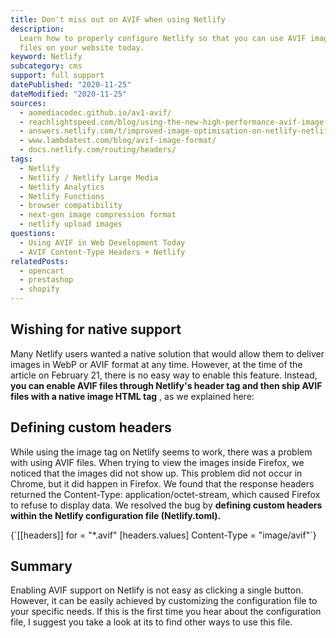 ```yaml
---
title: Don't miss out on AVIF when using Netlify
description:
  Learn how to properly configure Netlify so that you can use AVIF image
  files on your website today.
keyword: Netlify
subcategory: cms
support: full support
datePublished: "2020-11-25"
dateModified: "2020-11-25"
sources:
  - aomediacodec.github.io/av1-avif/
  - reachlightspeed.com/blog/using-the-new-high-performance-avif-image-format-on-the-web-today/
  - answers.netlify.com/t/improved-image-optimisation-on-netlify-netlify-large-media/2565/16
  - www.lambdatest.com/blog/avif-image-format/
  - docs.netlify.com/routing/headers/
tags:
  - Netlify
  - Netlify / Netlify Large Media
  - Netlify Analytics
  - Netlify Functions
  - browser compatibility
  - next-gen image compression format
  - netlify upload images
questions:
  - Using AVIF in Web Development Today
  - AVIF Content-Type Headers + Netlify
relatedPosts:
  - opencart
  - prestashop
  - shopify
---
```


## Wishing for native support

Many Netlify users wanted a native solution that would allow them to deliver images in WebP or AVIF format at any time. However, at the time of the article on February 21, there is no easy way to enable this feature. Instead, **you can enable AVIF files through Netlify's header tag and then ship AVIF files with a native image HTML tag** , as we explained here: <Link href="/blog/tutorials/html/" text="How to use AVIF in HTML" />

## Defining custom headers

While using the image tag on Netlify seems to work, there was a problem with using AVIF files. When trying to view the images inside Firefox, we noticed that the images did not show up. This problem did not occur in Chrome, but it did happen in Firefox.
We found that the response headers returned the Content-Type: application/octet-stream, which caused Firefox to refuse to display data. We resolved the bug by **defining custom headers within the Netlify configuration file (Netlify.toml).**

<Syntax language="js">
  {`[[headers]]
for = "*.avif"
[headers.values]
Content-Type = "image/avif"`}
</Syntax>

## Summary

Enabling AVIF support on Netlify is not easy as clicking a single button. However, it can be easily achieved by customizing the configuration file to your specific needs. If this is the first time you hear about the configuration file, I suggest you take a look at its <Link href="docs.netlify.com/configure-builds/file-based-configuration/" text="documentation" /> to find other ways to use this file.

